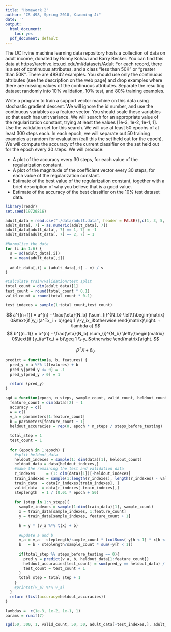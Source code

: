 ```yaml
---
title: "Homework 2"
author: "CS 498, Spring 2018, Xiaoming Ji"
date: ''
output:
  html_document:
    toc: yes
  pdf_document: default
---
```


The UC Irvine machine learning data repository hosts a collection of data on adult income, donated by Ronny Kohavi and Barry Becker. You can find this data at https://archive.ics.uci.edu/ml/datasets/Adult For each record, there is a set of continuous attributes, and a class "less than 50K" or "greater than 50K". There are 48842 examples. You should use only the continuous attributes (see the description on the web page) and drop examples where there are missing values of the continuous attributes. Separate the resulting dataset randomly into 10% validation, 10% test, and 80% training examples.

Write a program to train a support vector machine on this data using stochastic gradient descent. We will ignore the id number, and use the continuous variables as a feature vector. You should scale these variables so that each has unit variance. We will search for an appropriate value of the regularization constant, trying at least the values [1e-3, 1e-2, 1e-1, 1]. Use the validation set for this search. We will use at least 50 epochs of at least 300 steps each. In each epoch, we will separate out 50 training examples at random for evaluation (call this the set held out for the epoch). We will compute the accuracy of the current classifier on the set held out for the epoch every 30 steps. We will produce:

- A plot of the accuracy every 30 steps, for each value of the regularization constant.
- A plot of the magnitude of the coefficient vector every 30 steps, for each value of the regularization constant.
- Estimate of the best value of the regularization constant, together with a brief description of why you believe that is a good value.
- Estimate of the accuracy of the best classifier on the 10% test dataset data.

```r
library(readr)
set.seed(19720816)

adult_data = read.csv("./data/adult.data", header = FALSE)[,c(1, 3, 5, 11, 12, 13, 15)]
adult_data[, 7] = as.numeric(adult_data[, 7])
adult_data[adult_data[, 7] == 1, 7] = -1
adult_data[adult_data[, 7] == 2, 7] = 1

#Normalize the data
for (i in 1:6) {
  s = sd(adult_data[,i])
  m = mean(adult_data[,i])
  
  adult_data[,i] = (adult_data[,i] - m) / s
}

#Calculate train/validation/test split
total_count = dim(adult_data)[1]
test_count = round(total_count * 0.1)
valid_count = round(total_count * 0.1)

test_indexes = sample(1:total_count,test_count)
```

$$
a^{(n+1)} = a^{n} - \frac{\eta}{N_b} (\sum_{i}^{N_b} \left\{\begin{matrix}
0&\text{if }y_i(a^Tx_i + b)\geq 1 
\\-y_ix_i&otherwise
\end{matrix}\right. + \lambda a)
$$
$$
b^{(n+1)} = b^{n} - \frac{\eta}{N_b} \sum_{i}^{N_b} \left\{\begin{matrix}
0&\text{if }y_i(a^Tx_i + b)\geq 1 
\\-y_i&otherwise
\end{matrix}\right.
$$

$$
\beta^TX + \beta_0
$$

```r
predict = function(a, b, features) {
  pred_y = a %*% t(features) + b
  pred_y[pred_y <= 0] = -1
  pred_y[pred_y > 0] = 1
  
  return (pred_y)
}

sgd = function(epoch, n_steps, sample_count, valid_count, heldout_count, steps_before_testing, data, test_data, parameters, lambda) {
  feature_count = dim(data)[2] - 1
  accuracy = c()
  w = c()
  v_a = parameters[1:feature_count]
  b = parameters[feature_count + 1]
  heldout_accuracies = rep(0, epoch * n_steps / steps_before_testing)
  
  total_step = 1
  test_count = 1
  
  for (epoch in 1:epoch) {
    #split heldout_data
    heldout_indexes = sample(1: dim(data)[1], heldout_count)
    heldout_data = data[heldout_indexes,]
    #make the remaining the test and validation data
    r_indexes     = (1: dim(data)[1])[-heldout_indexes]
    train_indexes = sample(1:length(r_indexes), length(r_indexes) - valid_count)
    train_data  = data[r_indexes[train_indexes], ]
    valid_data  = data[r_indexes[-train_indexes],]
    steplength  = 1 / (0.01 * epoch + 50)
    
    for (step in 1:n_steps){
      sample_indexes = sample(1:dim(train_data)[1], sample_count)
      x = train_data[sample_indexes, 1:feature_count]
      y = train_data[sample_indexes, feature_count + 1]
      
      h = y * (v_a %*% t(x) + b)
      
      #update a and b
      v_a = v_a - steplength/sample_count * (colSums(-y[h < 1] * x[h < 1,]) + lambda * v_a)
      b   = b - steplength/sample_count * sum(-y[h < 1])
      
      if(total_step %% steps_before_testing == 0){
        pred_y = predict(v_a, b, heldout_data[1:feature_count])
        heldout_accuracies[test_count] = sum(pred_y == heldout_data) / heldout_count
        test_count = test_count + 1
      } 
      total_step = total_step + 1
    }
    #print(t(v_a) %*% v_a)
  }
  return (list(accuracy=heldout_accuracies))
}

lambdas =  c(1e-3, 1e-2, 1e-1, 1)
params = runif(7)

sgd(50, 300, 1, valid_count, 50, 30, adult_data[-test_indexes,], adult_data[test_indexes,], params, lambdas[1])
```


